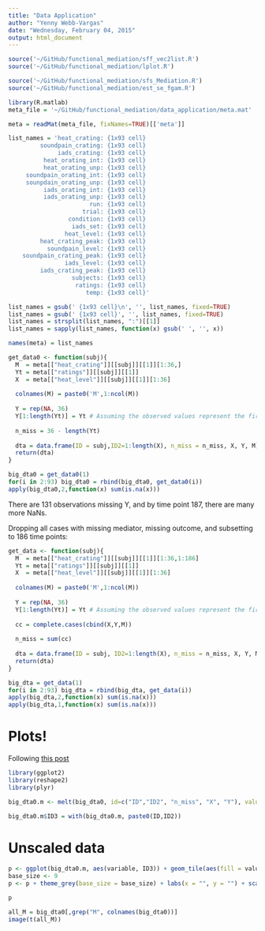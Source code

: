 ```yaml
---
title: "Data Application"
author: "Yenny Webb-Vargas"
date: "Wednesday, February 04, 2015"
output: html_document
---
```


```r
source('~/GitHub/functional_mediation/sff_vec2list.R')
source('~/GitHub/functional_mediation/lplot.R')

source('~/GitHub/functional_mediation/sfs_Mediation.R')  
source('~/GitHub/functional_mediation/est_se_fgam.R')  
```


```r
library(R.matlab)
meta_file = '~/GitHub/functional_mediation/data_application/meta.mat'

meta = readMat(meta_file, fixNames=TRUE)[['meta']]
```

```r
list_names = 'heat_crating: {1x93 cell}
         soundpain_crating: {1x93 cell}
              iads_crating: {1x93 cell}
          heat_orating_int: {1x93 cell}
          heat_orating_unp: {1x93 cell}
     soundpain_orating_int: {1x93 cell}
     sounpdain_orating_unp: {1x93 cell}
          iads_orating_int: {1x93 cell}
          iads_orating_unp: {1x93 cell}
                       run: {1x93 cell}
                     trial: {1x93 cell}
                 condition: {1x93 cell}
                  iads_set: {1x93 cell}
                heat_level: {1x93 cell}
         heat_crating_peak: {1x93 cell}
           soundpain_level: {1x93 cell}
    soundpain_crating_peak: {1x93 cell}
                iads_level: {1x93 cell}
         iads_crating_peak: {1x93 cell}
                  subjects: {1x93 cell}
                   ratings: {1x93 cell}
                      temp: {1x93 cell}'

list_names = gsub(' {1x93 cell}\n', '', list_names, fixed=TRUE)
list_names = gsub(' {1x93 cell}', '', list_names, fixed=TRUE)
list_names = strsplit(list_names, ":")[[1]]
list_names = sapply(list_names, function(x) gsub(' ', '', x))

names(meta) = list_names
```


```r
get_data0 <- function(subj){
  M  = meta[["heat_crating"]][[subj]][[1]][1:36,]
  Yt = meta[["ratings"]][[subj]][[1]]
  X  = meta[["heat_level"]][[subj]][[1]][1:36]
  
  colnames(M) = paste0('M',1:ncol(M))
  
  Y = rep(NA, 36)
  Y[1:length(Yt)] = Yt # Assuming the observed values represent the first trials
  
  n_miss = 36 - length(Yt)
  
  dta = data.frame(ID = subj,ID2=1:length(X), n_miss = n_miss, X, Y, M)
  return(dta)
}
```

```r
big_dta0 = get_data0(1)
for(i in 2:93) big_dta0 = rbind(big_dta0, get_data0(i)) 
apply(big_dta0,2,function(x) sum(is.na(x)))
```

There are 131 observations missing Y, and by time point 187, there are many more NaNs.


Dropping all cases with missing mediator, missing outcome, and subsetting to 186 time points:

```r
get_data <- function(subj){
  M  = meta[["heat_crating"]][[subj]][[1]][1:36,1:186]
  Yt = meta[["ratings"]][[subj]][[1]]
  X  = meta[["heat_level"]][[subj]][[1]][1:36]
  
  colnames(M) = paste0('M',1:ncol(M))
  
  Y = rep(NA, 36)
  Y[1:length(Yt)] = Yt # Assuming the observed values represent the first trials
  
  cc = complete.cases(cbind(X,Y,M))
  
  n_miss = sum(cc)
  
  dta = data.frame(ID = subj, ID2=1:length(X), n_miss = n_miss, X, Y, M)[cc,]
  return(dta)
}
```

```r
big_dta = get_data(1)
for(i in 2:93) big_dta = rbind(big_dta, get_data(i)) 
apply(big_dta,2,function(x) sum(is.na(x)))
apply(big_dta,1,function(x) sum(is.na(x)))
```

# Plots!

Following [this post](https://learnr.wordpress.com/2010/01/26/ggplot2-quick-heatmap-plotting/)

```r
library(ggplot2)
library(reshape2)
library(plyr)

big_dta0.m <- melt(big_dta0, id=c("ID","ID2", "n_miss", "X", "Y"), value.name="value")

big_dta0.m$ID3 = with(big_dta0.m, paste0(ID,ID2))
```


# Unscaled data
```r
p <- ggplot(big_dta0.m, aes(variable, ID3)) + geom_tile(aes(fill = value), colour = "white") + scale_fill_gradient(low = "white", high = "steelblue")
base_size <- 9
p <- p + theme_grey(base_size = base_size) + labs(x = "", y = "") + scale_x_discrete(expand = c(0, 0)) + scale_y_discrete(expand = c(0, 0)) + theme(legend.position = "none", axis.ticks = element_blank(), axis.text.x = element_text(size = base_size * 0.8, angle = 330, hjust = 0, colour = "grey50"))
```

```r
p
```


```r
all_M = big_dta0[,grep("M", colnames(big_dta0))]
image(t(all_M))
```

